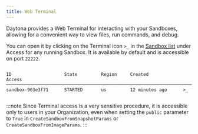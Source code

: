 ```yaml
---
title: Web Terminal
---
```



Daytona provides a Web Terminal for interacting with your Sandboxes, allowing for a convenient way to view files, run commands, and debug.

You can open it by clicking on the Terminal icon `>_` in the [Sandbox list](https://app.daytona.io/dashboard/sandboxes) under Access for any running Sandbox. It is available by default and is accessible on port `22222`.

```text
                                                                                                                   
ID                    State         Region     Created             Access
──────────────────────────────────────────────────────────────────────────────
sandbox-963e3f71      STARTED       us         12 minutes ago      >_         
                                                                                                                                                                                                                                          
```

:::note
Since Terminal access is a very sensitive procedure, it is accessible only to users in your Organization, even when setting the `public` parameter to `True` in `CreateSandboxFromSnapshotParams` or `CreateSandboxFromImageParams`.
:::
